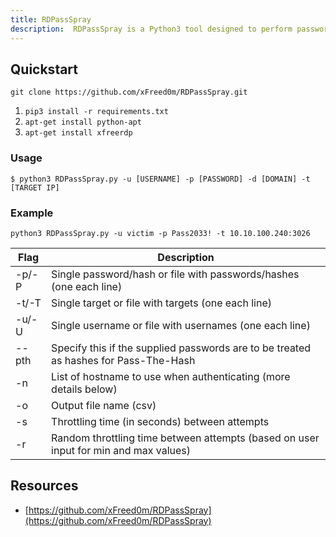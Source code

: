 ```yaml
---
title: RDPassSpray
description:  RDPassSpray is a Python3 tool designed to perform password spraying attacks in a Microsoft domain environment.
---
```


## Quickstart

`git clone https://github.com/xFreed0m/RDPassSpray.git`

1. `pip3 install -r requirements.txt`
2. `apt-get install python-apt`
2. `apt-get install xfreerdp`

### Usage

`$ python3 RDPassSpray.py -u [USERNAME] -p [PASSWORD] -d [DOMAIN] -t [TARGET IP]` 


### Example
```
python3 RDPassSpray.py -u victim -p Pass2033! -t 10.10.100.240:3026
```
| Flag | Description |
|--|--|
| -p/-P | Single password/hash or file with passwords/hashes (one each line)| 
| -t/-T | Single target or file with targets (one each line)| 
| -u/-U | Single username or file with usernames (one each line)| 
| --pth | Specify this if the supplied passwords are to be treated as hashes for Pass-The-Hash| 
| -n | List of hostname to use when authenticating (more details below)| 
| -o | Output file name (csv)| 
| -s | Throttling time (in seconds) between attempts| 
| -r | Random throttling time between attempts (based on user input for min and max values)| 


## Resources

- [https://github.com/xFreed0m/RDPassSpray](https://github.com/xFreed0m/RDPassSpray)